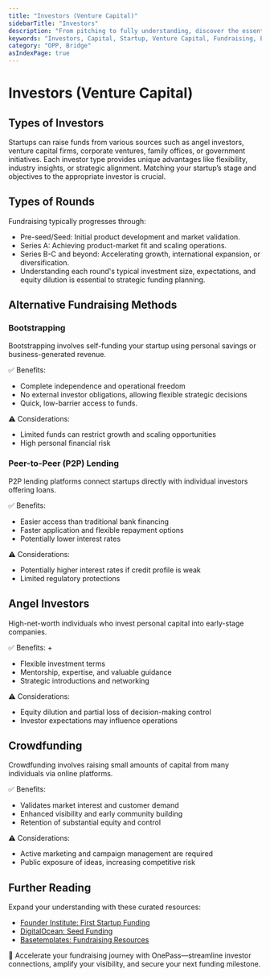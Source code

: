 ```yaml
---
title: "Investors (Venture Capital)"
sidebarTitle: "Investors"
description: "From pitching to fully understanding, discover the essentials of startups fundraising."
keywords: "Investors, Capital, Startup, Venture Capital, Fundraising, Equity, Debt, Crowdfunding"
category: "OPP, Bridge"
asIndexPage: true
---
```


# Investors (Venture Capital)  

## Types of Investors  

Startups can raise funds from various sources such as angel investors, venture capital firms, corporate ventures, family offices, or government initiatives. Each investor type provides unique advantages like flexibility, industry insights, or strategic alignment. Matching your startup’s stage and objectives to the appropriate investor is crucial.

## Types of Rounds  
Fundraising typically progresses through:

* Pre-seed/Seed: Initial product development and market validation.
* Series A: Achieving product-market fit and scaling operations.
* Series B-C and beyond: Accelerating growth, international expansion, or diversification.
* Understanding each round's typical investment size, expectations, and equity dilution is essential to strategic funding planning.

## Alternative Fundraising Methods  

### Bootstrapping  

Bootstrapping involves self-funding your startup using personal savings or business-generated revenue.  

✅ Benefits: 

* Complete independence and operational freedom
* No external investor obligations, allowing flexible strategic decisions
* Quick, low-barrier access to funds.

⚠️ Considerations:  

* Limited funds can restrict growth and scaling opportunities
* High personal financial risk


### Peer-to-Peer (P2P) Lending  

P2P lending platforms connect startups directly with individual investors offering loans.

✅ Benefits:  

* Easier access than traditional bank financing
* Faster application and flexible repayment options
* Potentially lower interest rates

⚠️ Considerations:  

* Potentially higher interest rates if credit profile is weak
* Limited regulatory protections

## Angel Investors  

High-net-worth individuals who invest personal capital into early-stage companies.

✅ Benefits:  +

* Flexible investment terms
* Mentorship, expertise, and valuable guidance
* Strategic introductions and networking

⚠️ Considerations:  

* Equity dilution and partial loss of decision-making control
* Investor expectations may influence operations

## Crowdfunding  

Crowdfunding involves raising small amounts of capital from many individuals via online platforms.  

✅ Benefits:  

* Validates market interest and customer demand
* Enhanced visibility and early community building
* Retention of substantial equity and control

⚠️ Considerations: 
* Active marketing and campaign management are required
* Public exposure of ideas, increasing competitive risk  


## Further Reading  

Expand your understanding with these curated resources:  

* [Founder Institute: First Startup Funding](https://fi.co/first-startup-funding)
* [DigitalOcean: Seed Funding](https://www.digitalocean.com/resources/articles/learn-the-basics-of-seed-funding?utm_source=chatgpt.com)
* [Basetemplates: Fundraising Resources](https://www.basetemplates.com/fundraising-resources?utm_source=chatgpt.com)

🚀 Accelerate your fundraising journey with OnePass—streamline investor connections, amplify your visibility, and secure your next funding milestone.